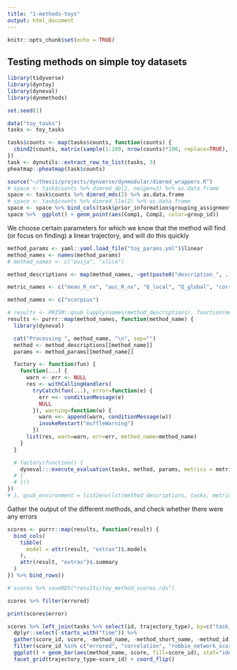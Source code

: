 ```yaml
---
title: "1-methods-toys"
output: html_document
---
```


```r
knitr::opts_chunk$set(echo = TRUE)
```

## Testing methods on simple toy datasets

```r
library(tidyverse)
library(dyntoy)
library(dyneval)
library(dynmethods)

set.seed(1)

data("toy_tasks")
tasks <- toy_tasks
```

```r
tasks$counts <- map(tasks$counts, function(counts) {
  cbind2(counts, matrix(sample(1:100, nrow(counts)*100, replace=TRUE), nrow=nrow(counts))) %>% {magrittr::set_colnames(., paste0("G", 1:ncol(.)))}
})
task <- dynutils::extract_row_to_list(tasks, 3)
pheatmap::pheatmap(task$counts)

source("~/thesis/projects/dynverse/dynmodular/dimred_wrappers.R")
# space <- task$counts %>% dimred_dp(2, neigen=2) %>% as.data.frame
space <- task$counts %>% dimred_mds(2) %>% as.data.frame
# space <- task$counts %>% dimred_lle(2) %>% as.data.frame
space <- space %>% bind_cols(task$prior_information$grouping_assignment %>% slice(match(rownames(task$counts), cell_id)))
space %>%  ggplot() + geom_point(aes(Comp1, Comp2, color=group_id))
```

We choose certain parameters for which we know that the method will find (or focus on finding) a linear trajectory, and will do this quickly
```r
method_params <- yaml::yaml.load_file("toy_params.yml")$linear
method_names <- names(method_params)
# method_names <- c("ouija", "slice")

method_descriptions <- map(method_names, ~get(paste0("description_", .))()) %>% set_names(method_names)

metric_names <- c("mean_R_nx", "auc_R_nx", "Q_local", "Q_global", "correlation")

method_names <- c("scorpius")
```

```r
# results <- PRISM::qsub_lapply(names(method_descriptions), function(method_name) {
results <- purrr::map(method_names, function(method_name) {
  library(dyneval)

  cat("Processing ", method_name, "\n", sep="")
  method <- method_descriptions[[method_name]]
  params <- method_params[[method_name]]

  factory <- function(fun) {
    function(...) {
      warn <- err <- NULL
      res <- withCallingHandlers(
        tryCatch(fun(...), error=function(e) {
          err <<- conditionMessage(e)
          NULL
        }), warning=function(w) {
          warn <<- append(warn, conditionMessage(w))
          invokeRestart("muffleWarning")
        })
      list(res, warn=warn, err=err, method_name=method_name)
    }
  }

  # factory(function() {
    dyneval:::execute_evaluation(tasks, method, params, metrics = metric_names, timeout = 100)
  # }
  # )()
})
# }, qsub_environment = list2env(lst(method_descriptions, tasks, metric_names, method_params)), qsub_config = PRISM::override_qsub_config(memory = "10G", execute_before=c("module load python/x86_64/3.5.1"), wait=F))
```

Gather the output of the different methods, and check whether there were any errors
```r
scores <- purrr::map(results, function(result) {
  bind_cols(
    tibble(
      model = attr(result, "extras")$.models
    ),
    attr(result, "extras")$.summary
  )
}) %>% bind_rows()

# scores %>% saveRDS("results/toy_method_scores.rds")
```

```r
scores %>% filter(errored)

print(scores$error)
```


```r
scores %>% left_join(tasks %>% select(id, trajectory_type), by=c("task_id"="id")) %>% 
  dplyr::select(-starts_with("time")) %>%
  gather(score_id, score, -method_name, -method_short_name, -method_id, -task_id, -error, -warning, -model, -trajectory_type) %>%
  filter(score_id %in% c("errored", "correlation", "robbie_network_score", "mean_R_nx")) %>% 
  ggplot() + geom_bar(aes(method_name, score, fill=score_id), stat="identity") + 
  facet_grid(trajectory_type~score_id) + coord_flip()
```
